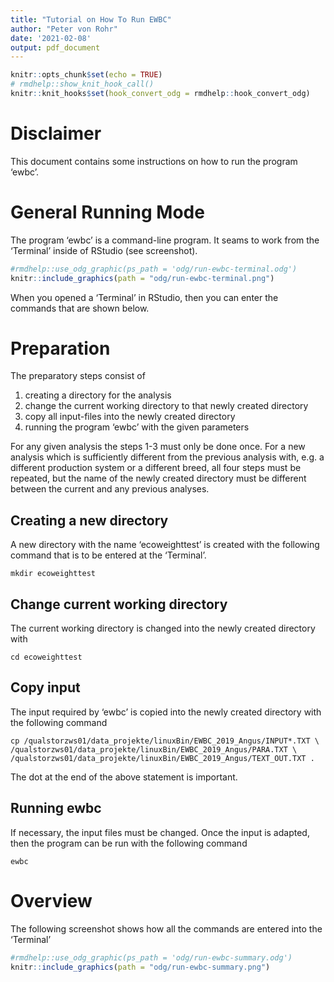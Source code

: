 ```yaml
---
title: "Tutorial on How To Run EWBC"
author: "Peter von Rohr"
date: '2021-02-08'
output: pdf_document
---
```


```r
knitr::opts_chunk$set(echo = TRUE)
# rmdhelp::show_knit_hook_call()
knitr::knit_hooks$set(hook_convert_odg = rmdhelp::hook_convert_odg)
```


# Disclaimer
This document contains some instructions on how to run the program 'ewbc'.


# General Running Mode
The program 'ewbc' is a command-line program. It seams to work from the 'Terminal' inside of RStudio (see screenshot).

```r
#rmdhelp::use_odg_graphic(ps_path = 'odg/run-ewbc-terminal.odg')
knitr::include_graphics(path = "odg/run-ewbc-terminal.png")
```

When you opened a 'Terminal' in RStudio, then you can enter the commands that are shown below. 


# Preparation 
The preparatory steps consist of 

1. creating a directory for the analysis
2. change the current working directory to that newly created directory
3. copy all input-files into the newly created directory
4. running the program 'ewbc' with the given parameters

For any given analysis the steps 1-3 must only be done once. For a new analysis which is sufficiently different from the previous analysis with, e.g. a different production system or a different breed, all four steps must be repeated, but the name of the newly created directory must be different between the current and any previous analyses.


## Creating a new directory
A new directory with the name 'ecoweighttest' is created with the following command that is to be entered at the 'Terminal'. 

```
mkdir ecoweighttest
```


## Change current working directory
The current working directory is changed into the newly created directory with 

```
cd ecoweighttest
```


## Copy input
The input required by 'ewbc' is copied into the newly created directory with the following command

```
cp /qualstorzws01/data_projekte/linuxBin/EWBC_2019_Angus/INPUT*.TXT \
/qualstorzws01/data_projekte/linuxBin/EWBC_2019_Angus/PARA.TXT \
/qualstorzws01/data_projekte/linuxBin/EWBC_2019_Angus/TEXT_OUT.TXT .
```

The dot at the end of the above statement is important.


## Running ewbc
If necessary, the input files must be changed. Once the input is adapted, then the program can be run with the following command 
```
ewbc
```


# Overview
The following screenshot shows how all the commands are entered into the 'Terminal'

```r
#rmdhelp::use_odg_graphic(ps_path = 'odg/run-ewbc-summary.odg')
knitr::include_graphics(path = "odg/run-ewbc-summary.png")
```
 

